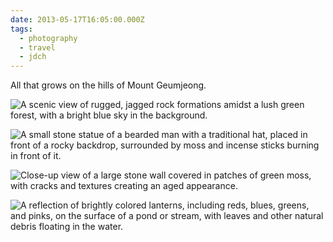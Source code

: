 ```yaml
---
date: 2013-05-17T16:05:00.000Z
tags:
  - photography
  - travel
  - jdch
---
```

All that grows on the hills of Mount Geumjeong.

![A scenic view of rugged, jagged rock formations amidst a lush green forest, with a bright blue sky in the background.](/assets/photos/20130517-IMG_6882.jpg)

![A small stone statue of a bearded man with a traditional hat, placed in front of a rocky backdrop, surrounded by moss and incense sticks burning in front of it.](/assets/photos/20130517-IMG_6894.jpg)

![Close-up view of a large stone wall covered in patches of green moss, with cracks and textures creating an aged appearance.](/assets/photos/20130517-IMG_6906.jpg)

![A reflection of brightly colored lanterns, including reds, blues, greens, and pinks, on the surface of a pond or stream, with leaves and other natural debris floating in the water.](/assets/photos/20130517-IMG_6903.jpg)